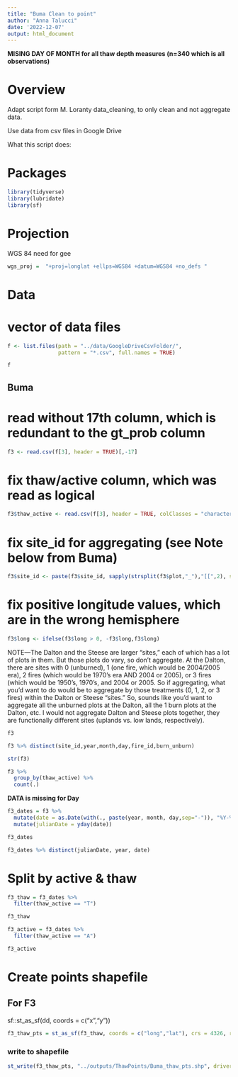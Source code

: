 ```yaml
---
title: "Buma Clean to point"
author: "Anna Talucci"
date: '2022-12-07'
output: html_document
---
```


**MISING DAY OF MONTH for all thaw depth measures (n=340 which is all observations)**

# Overview

Adapt script form M. Loranty data_cleaning, to only clean and not aggregate data. 

Use data from csv files in Google Drive

What this script does:


# Packages

```r
library(tidyverse)
library(lubridate)
library(sf)
```
# Projection

WGS 84 need for gee
```r
wgs_proj =  "+proj=longlat +ellps=WGS84 +datum=WGS84 +no_defs "
```

# Data

# vector of data files
```r
f <- list.files(path = "../data/GoogleDriveCsvFolder/",
                pattern = "*.csv", full.names = TRUE)
```

```r
f
```



## Buma
# read without 17th column, which is redundant to the gt_prob column
```r
f3 <- read.csv(f[3], header = TRUE)[,-17]
```
# fix thaw/active column, which was read as logical
```r
f3$thaw_active <- read.csv(f[3], header = TRUE, colClasses = "character")[,20]
```
# fix site_id for aggregating (see Note below from Buma)
```r
f3$site_id <- paste(f3$site_id, sapply(strsplit(f3$plot,"_"),"[[",2), sep="_" )
```

# fix positive longitude values, which are in the wrong hemisphere
```r
f3$long <- ifelse(f3$long > 0, -f3$long,f3$long)
```
NOTE---The Dalton and the Steese are larger "sites," each of which has a lot of plots in them.  But those plots do vary, so don't aggregate.  At the Dalton, there are sites with 0 (unburned), 1 (one fire, which would be 2004/2005 era), 2 fires (which would be 1970's era AND 2004 or 2005), or 3 fires (which would be 1950's, 1970's, and 2004 or 2005.  So if aggregating, what you'd want to do would be to aggregate by those treatments (0, 1, 2, or 3 fires) within the Dalton or Steese "sites."  So, sounds like you'd want to aggregate all the unburned plots at the Dalton, all the 1 burn plots at the Dalton, etc.  I would not aggregate Dalton and Steese plots together, they are functionally different sites (uplands vs. low lands, respectively).

```r
f3
```

```r
f3 %>% distinct(site_id,year,month,day,fire_id,burn_unburn)
```

```r
str(f3)
```
```r
f3 %>% 
  group_by(thaw_active) %>%
  count(.)
```
**DATA is missing for Day**
```r
f3_dates = f3 %>%
  mutate(date = as.Date(with(., paste(year, month, day,sep="-")), "%Y-%m-%d")) %>%
  mutate(julianDate = yday(date)) 

f3_dates
```

```r
f3_dates %>% distinct(julianDate, year, date)
```
# Split by active & thaw
```r
f3_thaw = f3_dates %>% 
  filter(thaw_active == "T") 

f3_thaw

f3_active = f3_dates %>% 
  filter(thaw_active == "A") 

f3_active
```

# Create points shapefile

## For F3
sf::st_as_sf(dd, coords = c("x","y"))
```r
f3_thaw_pts = st_as_sf(f3_thaw, coords = c("long","lat"), crs = 4326, remove = FALSE)
```


### write to shapefile
```r
st_write(f3_thaw_pts, "../outputs/ThawPoints/Buma_thaw_pts.shp", driver="ESRI Shapefile")
```
